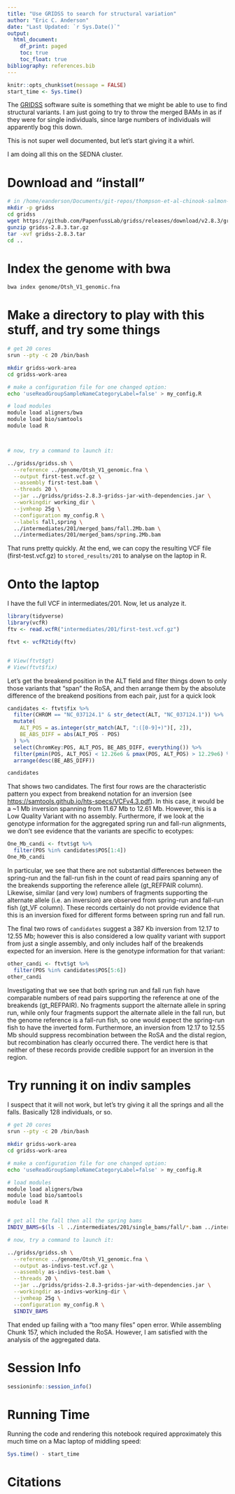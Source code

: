 ```yaml
---
title: "Use GRIDSS to search for structural variation"
author: "Eric C. Anderson"
date: "Last Updated: `r Sys.Date()`"
output: 
  html_document:
    df_print: paged
    toc: true
    toc_float: true
bibliography: references.bib
---
```


```r
knitr::opts_chunk$set(message = FALSE)
start_time <- Sys.time()
```

The [GRIDSS](https://github.com/PapenfussLab/gridss) software suite is something that we might be
able to use to find structural variants.  I am just going to try to throw the merged BAMs in as if they
were for single individuals, since large numbers of individuals will apparently bog this down.  

This is not super well documented, but let's start giving it a whirl.

I am doing all this on the SEDNA cluster.

# Download and "install"

```sh
# in /home/eanderson/Documents/git-repos/thompson-et-al-chinook-salmon-2020
mkdir -p gridss
cd gridss
wget https://github.com/PapenfussLab/gridss/releases/download/v2.8.3/gridss-2.8.3.tar.gz
gunzip gridss-2.8.3.tar.gz
tar -xvf gridss-2.8.3.tar
cd ..
```

# Index the genome with bwa

```sh
bwa index genome/Otsh_V1_genomic.fna
```
# Make a directory to play with this stuff, and try some things

```sh
# get 20 cores
srun --pty -c 20 /bin/bash

mkdir gridss-work-area
cd gridss-work-area

# make a configuration file for one changed option:
echo 'useReadGroupSampleNameCategoryLabel=false' > my_config.R

# load modules
module load aligners/bwa
module load bio/samtools
module load R



# now, try a command to launch it:

../gridss/gridss.sh \
  --reference ../genome/Otsh_V1_genomic.fna \
  --output first-test.vcf.gz \
  --assembly first-test.bam \
  --threads 20 \
  --jar ../gridss/gridss-2.8.3-gridss-jar-with-dependencies.jar \
  --workingdir working_dir \
  --jvmheap 25g \
  --configuration my_config.R \
  --labels fall,spring \
  ../intermediates/201/merged_bams/fall.2Mb.bam \
  ../intermediates/201/merged_bams/spring.2Mb.bam

```

That runs pretty quickly.  At the end, we can copy the resulting
VCF file (first-test.vcf.gz) to `stored_results/201` to analyse on
the laptop in R.

# Onto the laptop

I have the full VCF in intermediates/201.  Now, let us analyze it.
```r
library(tidyverse)
library(vcfR)
ftv <- read.vcfR("intermediates/201/first-test.vcf.gz")

ftvt <- vcfR2tidy(ftv)


# View(ftvt$gt)
# View(ftvt$fix)
```

Let's get the breakend position in the ALT field and filter things down to
only those variants that "span" the RoSA, and then arrange them by the absolute difference
of the breakend positions from each pair, just for a quick look
```r
candidates <- ftvt$fix %>%
  filter(CHROM == "NC_037124.1" & str_detect(ALT, "NC_037124.1")) %>%
  mutate(
    ALT_POS = as.integer(str_match(ALT, ":([0-9]+)")[, 2]),
    BE_ABS_DIFF = abs(ALT_POS - POS)
  ) %>%
  select(ChromKey:POS, ALT_POS, BE_ABS_DIFF, everything()) %>%
  filter(pmin(POS, ALT_POS) < 12.26e6 & pmax(POS, ALT_POS) > 12.29e6) %>%
  arrange(desc(BE_ABS_DIFF))

candidates
```


That shows two candidates.  The first four rows are the characteristic pattern you
expect from breakend notation for an inversion (see [https://samtools.github.io/hts-specs/VCFv4.3.pdf](https://samtools.github.io/hts-specs/VCFv4.3.pdf)).
In this case, it would be a ~1 Mb inversion
spanning from 11.67 Mb to 12.61 Mb.  However, this is a Low Quality Variant with no assembly.
Furthermore, if we look at the genotype information for the aggregated spring run and fall-run
alignments, we don't see evidence that the variants are specific to ecotypes:
```r
One_Mb_candi <- ftvt$gt %>%
  filter(POS %in% candidates$POS[1:4])
One_Mb_candi
```
In particular, we see that there are not substantial differences between the spring-run and the
fall-run fish in the count of read pairs spanning any of the breakends supporting the reference allele (gt_REFPAIR column).
Likewise, similar (and very low) numbers of fragments supporting the alternate allele (i.e. an inversion)
are observed from spring-run and fall-run fish (gt_VF column).  These records certainly do not provide
evidence that this is an inversion fixed for different forms between spring run and fall run.

The final two rows of `candidates` suggest a 387 Kb inversion from 12.17 to 12.55 Mb; however this is
also considered a low quality variant with support from just a single assembly, and only includes half of
the breakends expected for an inversion.  Here is the genotype information for that variant:
```r
other_candi <- ftvt$gt %>%
  filter(POS %in% candidates$POS[5:6])
other_candi
```
Investigating that we see that both spring run and fall run fish have comparable numbers of read pairs supporting
the reference at one of the breakends (gt_REFPAIR). No fragments support the alternate allele in spring run, while 
only four fragments support the alternate allele
in the fall run, but the genome reference is a fall-run fish, so one would expect the spring-run fish to have the 
inverted form.  Furthermore, an inversion from 12.17 to 12.55 Mb should suppress recombination between the
RoSA and the distal region, but recombination has clearly occurred there.  The verdict here is that neither
of these records provide credible support for an inversion in the region.



# Try running it on indiv samples

I suspect that it will not work, but let's try giving it all the springs
and all the falls.  Basically 128 individuals, or so.  

```sh
# get 20 cores
srun --pty -c 20 /bin/bash

mkdir gridss-work-area
cd gridss-work-area

# make a configuration file for one changed option:
echo 'useReadGroupSampleNameCategoryLabel=false' > my_config.R

# load modules
module load aligners/bwa
module load bio/samtools
module load R


# get all the fall then all the spring bams
INDIV_BAMS=$(ls -l ../intermediates/201/single_bams/fall/*.bam ../intermediates/201/single_bams/spring/*.bam | awk '{printf("%s ", $NF);}')

# now, try a command to launch it:

../gridss/gridss.sh \
  --reference ../genome/Otsh_V1_genomic.fna \
  --output as-indivs-test.vcf.gz \
  --assembly as-indivs-test.bam \
  --threads 20 \
  --jar ../gridss/gridss-2.8.3-gridss-jar-with-dependencies.jar \
  --workingdir as-indivs-working-dir \
  --jvmheap 25g \
  --configuration my_config.R \
  $INDIV_BAMS

```

That ended up failing with a "too many files" open error.  While assembling
Chunk 157, which included the RoSA.  However, I am satisfied with the
analysis of the aggregated data.


# Session Info

```r
sessioninfo::session_info()
```

# Running Time

Running the code and rendering this notebook required approximately this much time
on a Mac laptop of middling speed:
```r
Sys.time() - start_time
```


# Citations






